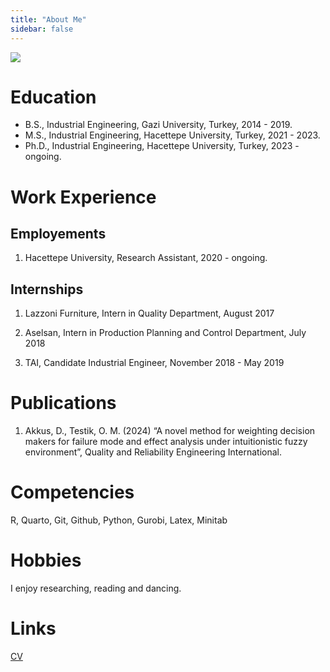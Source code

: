 ```yaml
---
title: "About Me"
sidebar: false 
---
```


![](assets/images/Vesikalık.jpeg){fig-align="center"}

# Education

-   B.S., Industrial Engineering, Gazi University, Turkey, 2014 - 2019.
-   M.S., Industrial Engineering, Hacettepe University, Turkey, 2021 - 2023.
-   Ph.D., Industrial Engineering, Hacettepe University, Turkey, 2023 - ongoing.

# Work Experience

## Employements

1.  Hacettepe University, Research Assistant, 2020 - ongoing.

## Internships

1.  Lazzoni Furniture, Intern in Quality Department, August 2017

2.  Aselsan, Intern in Production Planning and Control Department, July 2018

3.  TAI, Candidate Industrial Engineer, November 2018 - May 2019


# Publications

1.  Akkus, D., Testik, O. M. (2024) "A novel method for weighting decision makers for failure mode and effect analysis under intuitionistic fuzzy environment", Quality and Reliability Engineering International.

# Competencies

R, Quarto, Git, Github, Python, Gurobi, Latex, Minitab

# Hobbies

I enjoy researching, reading and dancing.

# Links

[CV](CV_Dilara Akkus_)
